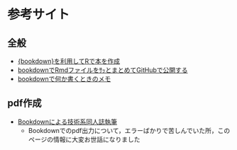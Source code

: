 # 参考サイト {#sanko}

## 全般 {#sanko_general}
* [{bookdown}を利用してRで本を作成](https://qiita.com/kazutan/items/40b45d4aaba88a4ed706)
* [bookdownでRmdファイルをｻｯとまとめてGitHubで公開する](https://qiita.com/nozma/items/489497fe246ff8533bf9)
* [bookdownで何か書くときのメモ](https://qiita.com/nozma/items/979fcb78275bf5b1628f)

## pdf作成 {#sanko_pdf}
* [Bookdownによる技術系同人誌執筆](https://teastat.blogspot.com/2019/01/bookdown.html)
    + Bookdownでのpdf出力について，エラーばかりで苦しんでいた所，このページの情報に大変お世話になりました
